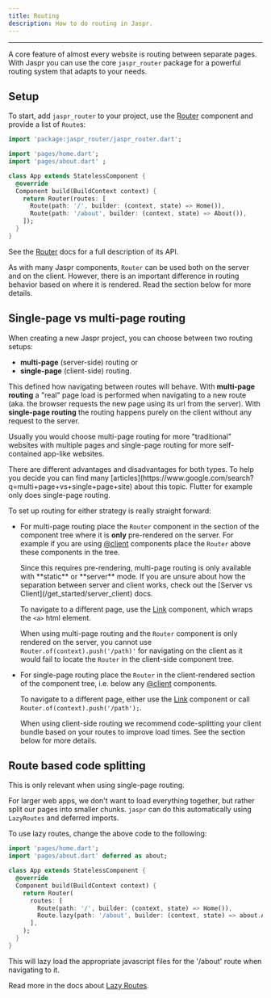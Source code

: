 ```yaml
---
title: Routing
description: How to do routing in Jaspr.
---
```


---

A core feature of almost every website is routing between separate pages. With Jaspr you can use the core `jaspr_router`
package for a powerful routing system that adapts to your needs.

## Setup

To start, add `jaspr_router` to your project, use the [Router](/api/components/router) component and provide a list
of `Route`s:

```dart title="lib/app.dart"
import 'package:jaspr_router/jaspr_router.dart';

import 'pages/home.dart';
import 'pages/about.dart' ;

class App extends StatelessComponent {
  @override
  Component build(BuildContext context) {
    return Router(routes: [
      Route(path: '/', builder: (context, state) => Home()),
      Route(path: '/about', builder: (context, state) => About()),
    ]);
  }
}
```

See the [Router](/api/components/router) docs for a full description of its API.

As with many Jaspr components, `Router` can be used both on the server and on the client. However, there is an important
difference in routing behavior based on where it is rendered. Read the section below for more details.

## Single-page vs multi-page routing

When creating a new Jaspr project, you can choose between two routing setups:

- **multi-page** (server-side) routing or
- **single-page** (client-side) routing.

This defined how navigating between routes will behave. With **multi-page routing** a "real" page load is performed when
navigating to a new route (aka. the browser requests the new page using its url from the server). With **single-page routing**
the routing happens purely on the client without any request to the server.

Usually you would choose multi-page routing for more "traditional" websites with multiple pages and
single-page routing for more self-contained app-like websites.

<Info>
    There are different advantages and disadvantages for both types. To help you decide you can find many [articles](https://www.google.com/search?q=multi+page+vs+single+page+site) about this topic.
</Info>

<Info>
    Flutter for example only does single-page routing.
</Info>

To set up routing for either strategy is really straight forward:

- For multi-page routing place the `Router` component in the section of the component tree where it is **only** pre-rendered on the server.
  For example if you are using [@client](/api/utils/at_client) components place the `Router` above these components in the tree.

  <Info>
    Since this requires pre-rendering, multi-page routing is only available with **static** or **server** mode.
  </Info>

  <Info>
    If you are unsure about how the separation between server and client works, check out the [Server vs Client](/get_started/server_client) docs.
  </Info>

  To navigate to a different page, use the [Link](/api/components/link) component, which wraps the `<a>` html element.

  When using multi-page routing and the `Router` component is only rendered on the server, you cannot use `Router.of(context).push('/path)'`
  for navigating on the client as it would fail to locate the `Router` in the client-side component tree.

- For single-page routing place the `Router` in the client-rendered section of the component tree, i.e. below any [@client](/api/utils/at_client) components.

  To navigate to a different page, either use the [Link](/api/components/link) component or call `Router.of(context).push('/path');`.

  When using client-side routing we recommend code-splitting your client bundle based on your routes to improve load times.
  See the section below for more details.

## Route based code splitting

<Info>
  This is only relevant when using single-page routing.
</Info>

For larger web apps, we don't want to load everything together, but rather split our pages into smaller chunks.
`jaspr` can do this automatically using `LazyRoutes` and deferred imports.

To use lazy routes, change the above code to the following:

```dart title="lib/app.dart"
import 'pages/home.dart';
import 'pages/about.dart' deferred as about;

class App extends StatelessComponent {
  @override
  Component build(BuildContext context) {
    return Router(
      routes: [
        Route(path: '/', builder: (context, state) => Home()),
        Route.lazy(path: '/about', builder: (context, state) => about.About(), load: about.loadLibrary),
      ],
    );
  }
}
```

This will lazy load the appropriate javascript files for the '/about' route when navigating to it.

Read more in the docs about [Lazy Routes](/api/components/router#lazy-routes).
